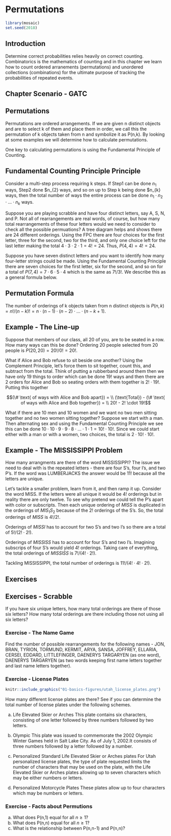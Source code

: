 # Permutations {#permutations}

```r
library(mosaic)
set.seed(2018)
```

## Introduction {#introduction}

Determine correct probabilities relies heavily on correct counting. Combinatorics is the mathematics of counting and in this chapter we learn how to count ordered arranements (permutations) and unordered collections (combinations) for the ultimate purpose of tracking the probabilities of repeated events.

## Chapter Scenario - GATC   {#chapter_scenario}


## Permutations {#permutations}

Permutations are ordered arrangements. If we are given n distinct objects and are to select k of them and place them in order, we call this the permutation of k objects taken from n and symbolize it as P(n,k). By looking at some examples we will determine how to calculate permutations.

One key to calculating permutations is using the Fundamental Principle of Counting. 

## Fundamental Counting Principle Principle{#fundamental_counting_principle}

Consider a multi-step process requiring k steps. If Step1 can be done $n_{1}$ ways, Step2 done $n_{2} ways, and so on up to Step k being done $n_{k} ways, then the total number of ways the entire process can be done $n_{1} \cdot n_{2} \cdot ... \cdot n_{k}$ ways.

Suppose you are playing scrabble and have four distinct letters, say A, S, N, and P. Not all of rearrangements are real words, of course, but how many total rearrangements of these four letters would we need to consider to check all the possible permuations? A tree diagram helps and shows there are 24 different orderings. Using the FPC there are four choices for the first letter, three for the second, two for the third, and only one choice left for the last letter making the total $4 \cdot 3 \cdot 2 \cdot 1=4!=24$. Thus, $P(4,4)=4!=24$.

Suppose you have seven distinct letters and you want to identify how many four-letter strings could be made. Using the Fundamental Counting Principle there are seven choices for the first letter, six for the second, and so on for a total of $P(7,4)=7 \cdot 6 \cdot 5 \cdot 4$ which is the same as $7!/3!$. We describe this as a general formula below.

## Permutation Formula

The number of orderings of k objects taken from n distinct objects is $P(n,k)=n!/(n-k)!=n \cdot (n-1) \cdot (n-2) \cdot ... \cdot (n-k+1)$.

## Example - The Line-up

Suppose that members of our class, all 20 of you, are to be seated in a row. How many ways can this be done? Ordering 20 people selected from 20 people is $P(20,20)=20!/0!=20!$. 

What if Alice and Bob refuse to sit beside one another? Using the Complement Principle, let's force them to sit together, count this, and subtract from the total. Think of putting a rubberband around them then we have only 19 things to order which can be done $19!$ ways and then there are 2 orders for Alice and Bob so seating orders with them together is $2! \cdot 19!$. Putting this together

$$(\# \text{ of ways with Alice and Bob apart}) = \\ 
(\text{Total}) - (\# \text{ of ways with Alice and Bob together}) = \\
20! - 2! \cdot 19!$$

What if there are 10 men and 10 women and we want no two men sitting together and no two women sitting together? Suppose we start with a man. Then alternating sex and using the Fundamental Counting Principle we see this can be done $10 \cdot 10 \cdot 9 \cdot 9 \cdot 8 \cdot ... \cdot 1 \cdot 1 = 10! \cdot 10!$. Since we could start either with a man or with a women, two choices, the total is $2 \cdot 10! \cdot 10!$.


## Example - The MISSISSIPPI Problem {#example_the_mississippi_problem}

How many arrangments are there of the word MISSISSIPPI? The issue we need to deal with is the repeated letters - there are four S's, four I's, and two P's. If the word was LUMBERJACKS the answer would be $11!$ because all the letters are unique.

Let's tackle a smaller problem, learn from it, and then ramp it up. Consider the word MISS. If the letters were all unique it would be $4!$ orderings but in reality there are only twelve. To see why pretend we could tell the P's apart with color or subscripts. Then each unique ordering of $MISS$ is duplicated in the orderings of $MIS_{1}S_{2}$ because of the $2!$ orderings of the S's. So, the total orderings of $MISS$ is $4!/2!$.

Orderings of $MISSI$ has to account for two S's and two I's so there are a total of $5!/(2! \cdot 2!)$.

Orderings of $MISSISS$ has to account for four S's and two I's. Imagining subscrips of four S's would yield $4!$ orderings. Taking care of everything, the total orderings of $MISSISS$ is $7!/(4! \cdot 2!)$.

Tackling MISSISSIPPI, the total number of orderings is $11!/(4! \cdot 4! \cdot 2!)$.

## Exercises {#exercises}

## Exercises - Scrabble
If you have six unique letters, how many total orderings are there of those six letters? How many total orderings are there including those not using all six letters?

### Exercise - The Name Game 
Find the number of possible rearrangements for the following names - JON, BRAN, TYRION, TORMUND, KERMIT, ARYA, SANSA, JOFFREY, ELLARIA, CERSEI, EDDARD, LITTLEFINGER, DAENERYS TARGARYEN (as one word), DAENERYS TARGARYEN (as two words keeping first name letters together and last name letters together).

### Exercise - License Plates

```r
knitr::include_graphics("01-basics-figures/utah_license_plates.png")
```

How many different license plates are there? See if you can determine the total number of license plates under the following schemes. 

(a) Life Elevated Skier or Arches
This plate contains six characters, consisting of one letter followed by three numbers followed by two letters. 

(b) Olympic
This plate was issued to commemorate the 2002 Olympic Winter Games held in Salt Lake City. As of July 1, 2002.It consists of three numbers followed by a letter followed by a number.

(c) Personalized Standard Life Elevated Skier or Arches plates
For Utah personalized license plates, the type of plate requested limits the number of characters that may be used on the plate, with the Life Elevated Skier or Arches plates allowing up to seven characters which may be either numbers or letters.

(d) Personalized Motorcycle Plates
These plates allow up to four characters which may be numbers or letters.

### Exercise - Facts about Permutions

(a) What does P(n,1) equal for all $n \geq 1$?
(b) What does P(n,n) equal for all $n \geq 1$?
(c) What is the relationship between P(n,n-1) and P(n,n)?
